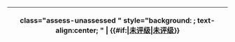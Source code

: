 <noinclude>
{|
! </noinclude>class="assess-unassessed {{{class|}}}" style="background: {{classcol|unassessed}}; text-align:center; {{{style|}}}" | '''{{#if:{{{category|}}}|[[:{{{category}}}|未评级]]|[[:Category:未评级条目|未评级]]}}'''<noinclude>
|}
{{Documentation|Template:Grading scheme/doc/class}}
</noinclude>